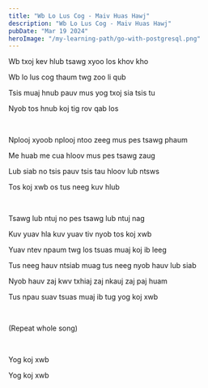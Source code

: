 ```yaml
---
title: "Wb Lo Lus Cog - Maiv Huas Hawj"
description: "Wb Lo Lus Cog - Maiv Huas Hawj"
pubDate: "Mar 19 2024"
heroImage: "/my-learning-path/go-with-postgresql.png"
---
```


Wb txoj kev hlub tsawg xyoo los khov kho

Wb lo lus cog thaum twg zoo li qub

Tsis muaj hnub pauv mus yog txoj sia tsis tu

Nyob tos hnub koj tig rov qab los

<br />

Nplooj xyoob nplooj ntoo zeeg mus pes tsawg phaum

Me huab me cua hloov mus pes tsawg zaug

Lub siab no tsis pauv tsis tau hloov lub ntsws

Tos koj xwb os tus neeg kuv hlub

<br />

Tsawg lub ntuj no pes tsawg lub ntuj nag

Kuv yuav hla kuv yuav tiv nyob tos koj xwb

Yuav ntev npaum twg los tsuas muaj koj ib leeg

Tus neeg hauv ntsiab muag tus neeg nyob hauv lub siab

Nyob hauv zaj kwv txhiaj zaj nkauj zaj paj huam

Tus npau suav tsuas muaj ib tug yog koj xwb

<br />

(Repeat whole song)

<br />

Yog koj xwb

Yog koj xwb
